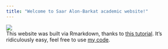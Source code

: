 ```yaml
---
title: "Welcome to Saar Alon-Barkat academic website!"
---
```


![](bulb.jpg)
<br>
This website was built via Rmarkdown, thanks to [this tutorial](http://nickstrayer.me/RMarkdown_Sites_tutorial/). It's ridiculously easy, feel free to use [my code](https://github.com/saaralonbarkat/personal-site).   


